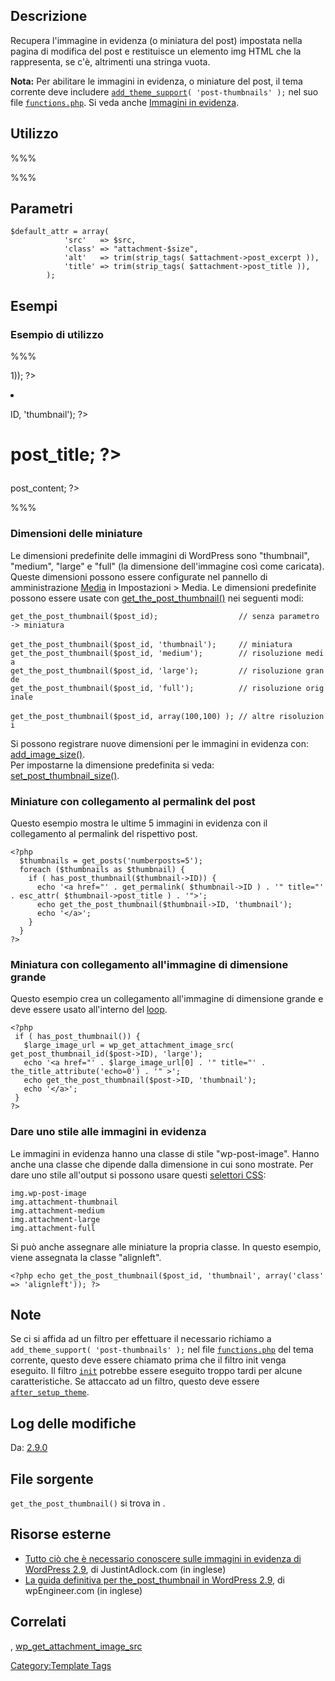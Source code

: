{{Languages|
{{en|Function Reference/get_the_post_thumbnail}}
{{it|Riferimento funzioni/get_the_post_thumbnail}}
{{ja|テンプレートタグ/get_the_post_thumbnail}}
}}

== Descrizione ==

Recupera l'immagine in evidenza (o miniatura del post) impostata nella pagina di modifica del post e restituisce un elemento img HTML che la rappresenta, se c'è, altrimenti una stringa vuota.

'''Nota:''' Per abilitare le immagini in evidenza, o miniature del post, il tema corrente deve includere <code>[[Function Reference/add theme support|add_theme_support]]( 'post-thumbnails' );</code> nel suo file <tt>[[Theme_Development#Functions_File|functions.php]]</tt>. Si veda anche [[it:Immagini in evidenza|Immagini in evidenza]].

== Utilizzo ==

%%% <?php echo get_the_post_thumbnail( $post_id, $size, $attr ); ?> %%%

== Parametri ==

{{it:Parameter|$post_id|integer|ID del post.|opzionale|L'ID del post corrente}}
{{it:Parameter|$size|string/array|Stringa con parola chiave (thumbnail, medium, large o full) o array con due elementi che rappresentano larghezza e altezza in pixel, es. array(32,32).|opzionale|'post-thumbnail'}}
{{it:Parameter|$attr|string/array|Query string o array di attributi. Si veda [[it:Riferimento funzioni/wp_get_attachment_image|wp_get_attachment_image]].|opzionale}}
<pre>
$default_attr = array(
			'src'	=> $src,
			'class'	=> "attachment-$size",
			'alt'	=> trim(strip_tags( $attachment->post_excerpt )),
			'title'	=> trim(strip_tags( $attachment->post_title )),
		);
</pre>

== Esempi ==

=== Esempio di utilizzo ===

%%%<?php $pages = get_pages(array('child_of' => 1)); ?> 
<ul>
	<?php foreach ($pages as $page): ?>
		<li>
			<?php echo get_the_post_thumbnail($page->ID, 'thumbnail'); ?>
			<h1><?php echo $page->post_title; ?></h1>
			<?php echo $page->post_content; ?>
		</li>
	<?php endforeach; ?>
</ul>%%%

=== Dimensioni delle miniature  ===

Le dimensioni predefinite delle immagini di WordPress sono "thumbnail", "medium", "large" e "full" (la dimensione dell'immagine così come caricata). Queste dimensioni possono essere configurate nel pannello di amministrazione [[Settings Media SubPanel|Media]] in Impostazioni > Media. Le dimensioni predefinite possono essere usate con [[it:Riferimento funzioni/get_the_post_thumbnail|get_the_post_thumbnail()]] nei seguenti modi:

 get_the_post_thumbnail($post_id);                  // senza parametro -> miniatura
 
 get_the_post_thumbnail($post_id, 'thumbnail');     // miniatura
 get_the_post_thumbnail($post_id, 'medium');        // risoluzione media
 get_the_post_thumbnail($post_id, 'large');         // risoluzione grande
 get_the_post_thumbnail($post_id, 'full');          // risoluzione originale
 
 get_the_post_thumbnail($post_id, array(100,100) ); // altre risoluzioni

Si possono registrare nuove dimensioni per le immagini in evidenza con: [[it:Riferimento_funzioni/add_image_size|add_image_size()]].<br />Per impostarne la dimensione predefinita si veda: [[it:Riferimento_funzioni/set_post_thumbnail_size|set_post_thumbnail_size()]].

=== Miniature con collegamento al permalink del post ===

Questo esempio mostra le ultime 5 immagini in evidenza con il collegamento al permalink del rispettivo post.

<pre><?php 
  $thumbnails = get_posts('numberposts=5');
  foreach ($thumbnails as $thumbnail) {
    if ( has_post_thumbnail($thumbnail->ID)) {
      echo '<a href="' . get_permalink( $thumbnail->ID ) . '" title="' . esc_attr( $thumbnail->post_title ) . '">';
      echo get_the_post_thumbnail($thumbnail->ID, 'thumbnail');
      echo '</a>';
    }
  }
?></pre>

=== Miniatura con collegamento all'immagine di dimensione grande ===

Questo esempio crea un collegamento all'immagine di dimensione grande e deve essere usato all'interno del [[it:Il_Loop|loop]].

<pre><?php 
 if ( has_post_thumbnail()) {
   $large_image_url = wp_get_attachment_image_src( get_post_thumbnail_id($post->ID), 'large');
   echo '<a href="' . $large_image_url[0] . '" title="' . the_title_attribute('echo=0') . '" >';
   echo get_the_post_thumbnail($post->ID, 'thumbnail'); 
   echo '</a>';
 }
?></pre>

=== Dare uno stile alle immagini in evidenza ===

Le immagini in evidenza hanno una classe di stile "wp-post-image". Hanno anche una classe che dipende dalla dimensione in cui sono mostrate. Per dare uno stile all'output si possono usare questi [[it:Glossario#CSS|selettori CSS]]:

 img.wp-post-image
 img.attachment-thumbnail
 img.attachment-medium
 img.attachment-large
 img.attachment-full

Si può anche assegnare alle miniature la propria classe. In questo esempio, viene assegnata la classe "alignleft".

<pre><?php echo get_the_post_thumbnail($post_id, 'thumbnail', array('class' => 'alignleft')); ?></pre>

== Note ==

Se ci si affida ad un filtro per effettuare il necessario richiamo a <code>add_theme_support( 'post-thumbnails' );</code> nel file <tt>[[Theme Development#Theme Functions File|functions.php]]</tt> del tema corrente, questo deve essere chiamato prima che il filtro init venga eseguito. Il filtro [[it:API_dei_plugin/Riferimento_azioni/init|<tt>init</tt>]] potrebbe essere eseguito troppo tardi per alcune caratteristiche. Se attaccato ad un filtro, questo deve essere [[it:API_dei_plugin/Riferimento_azioni/after_setup_theme|<tt>after_setup_theme</tt>]].

== Log delle modifiche ==

Da: [[Version 2.9|2.9.0]]

== File sorgente ==

<tt>get_the_post_thumbnail()</tt> si trova in {{Trac|wp-includes/post-thumbnail-template.php}}.

== Risorse esterne ==

* [http://justintadlock.com/archives/2009/11/16/everything-you-need-to-know-about-wordpress-2-9s-post-image-feature Tutto ciò che è necessario conoscere sulle immagini in evidenza di WordPress 2.9], di JustintAdlock.com (in inglese)
* [http://wpengineer.com/the-ultimative-guide-for-the_post_thumbnail-in-wordpress-2-9/ La guida definitiva per the_post_thumbnail in WordPress 2.9], di wpEngineer.com (in inglese)

== Correlati ==

{{it:Post Thumbnail Tags}}, [[it:Riferimento funzioni/wp_get_attachment_image_src|wp_get_attachment_image_src]]

{{it:Tag Footer}}

[[Category:Template Tags]]